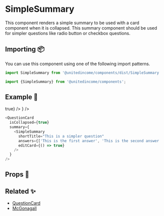 
# SimpleSummary

This component renders a simple summary to be used with a card component when it is collapsed. This summary component should be used for simpler questions like radio button or checkbox questions.

## Importing 📦

You can use this component using one of the following import patterns.

```javascript
import SimpleSummary from '@unitedincome/components/dist/SimpleSummary';
```

```javascript
import {SimpleSummary} from '@unitedincome/components';
```

## Example 🚀

<Preview>
  <QuestionCard
    isCollapsed={true}
    summary={
      <SimpleSummary
        shortTitle="This is a simpler question"
        answers={['This is the first answer', 'This is the second answer']}
        editCard={() => true}
      />
    }
  />
</Preview>

```javascript
<QuestionCard
  isCollapsed={true}
  summary={
    <SimpleSummary
      shortTitle="This is a simpler question"
      answers={['This is the first answer', 'This is the second answer']}
      editCard={() => true}
    />
  }
/>
```

## Props 🔧

<Props of={SimpleSummary} />

## Related ✨

- [QuestionCard](/?path=/story/simple-organisms-questioncard--active)
- [McGonagall](/?path=/story/templates-mcgonagall--default)
